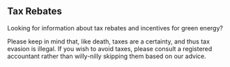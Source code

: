
## Tax Rebates

Looking for information about tax rebates and incentives for green
energy?

Please keep in mind that, like death, taxes are a certainty, and thus
tax evasion is illegal. If you wish to avoid taxes, please consult a
registered accountant rather than willy-nilly skipping them based on
our advice.

